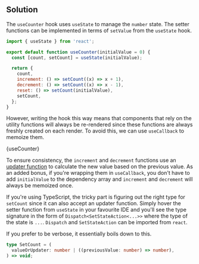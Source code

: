 

## Solution

The `useCounter` hook uses `useState` to manage the `number` state. The setter functions can be implemented in terms of `setValue` from the `useState` hook.

```js
import { useState } from 'react';

export default function useCounter(initialValue = 0) {
  const [count, setCount] = useState(initialValue);

  return {
    count,
    increment: () => setCount((x) => x + 1),
    decrement: () => setCount((x) => x - 1),
    reset: () => setCount(initialValue),
    setCount,
  };
}
```

However, writing the hook this way means that components that rely on the utility functions will always be re-rendered since these functions are always freshly created on each render. To avoid this, we can use `useCallback` to memoize them.

<MDXCodeBlock>{useCounter}</MDXCodeBlock>

To ensure consistency, the `increment` and `decrement` functions use an [updater function](https://react.dev/reference/react/useState#updating-state-based-on-the-previous-state) to calculate the new value based on the previous value. As an added bonus, if you're wrapping them in `useCallback`, you don't have to add `initialValue` to the dependency array and `increment` and `decrement` will always be memoized once.

If you're using TypeScript, the tricky part is figuring out the right type for `setCount` since it can also accept an updater function. Simply hover the setter function from `useState` in your favourite IDE and you'll see the type signature in the form of `Dispatch<SetStateAction<...>>` where the type of the state is `...`. `Dispatch` and `SetStateAction` can be imported from `react`.

If you prefer to be verbose, it essentially boils down to this.

```ts
type SetCount = (
  valueOrUpdater: number | ((previousValue: number) => number),
) => void;
```
